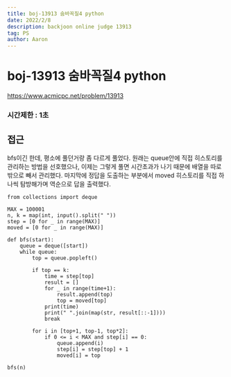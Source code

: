 ```yaml
---
title: boj-13913 숨바꼭질4 python
date: 2022/2/8
description: backjoon online judge 13913
tag: PS
author: Aaron
---
```


# boj-13913 숨바꼭질4 python

https://www.acmicpc.net/problem/13913

### 시간제한 : 1초

## 접근
bfs이긴 한데, 평소에 풀던거랑 좀 다르게 풀었다. 원래는 queue안에 직접 히스토리를 관리하는 방법을 선호했으나, 이제는 그렇게 풀면 시간초과가 나기 때문에 배열을 따로 밖으로 빼서 관리했다. 마지막에 정답을 도출하는 부분에서 moved 히스토리를 직접 하나씩 탐방해가며 역순으로 답을 출력했다.
```
from collections import deque

MAX = 100001
n, k = map(int, input().split(" "))
step = [0 for _ in range(MAX)]
moved = [0 for _ in range(MAX)]

def bfs(start):
    queue = deque([start])
    while queue:
        top = queue.popleft()

        if top == k:
            time = step[top]
            result = []
            for _ in range(time+1):
                result.append(top)
                top = moved[top]
            print(time)
            print(" ".join(map(str, result[::-1])))
            break

        for i in [top+1, top-1, top*2]:
            if 0 <= i < MAX and step[i] == 0:
                queue.append(i)
                step[i] = step[top] + 1
                moved[i] = top

bfs(n)
```
